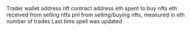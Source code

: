 <ParamField path="wallet">
Trader wallet address
</ParamField>
<ParamField path="nft_contract_address">
nft contract address
</ParamField>
<ParamField path="eth_spent">
eth spent to buy nfts
</ParamField>
<ParamField path="eth_received">
eth received from selling nfts
</ParamField>
<ParamField path="pnl">
pnl from selling/buying nfts, measured in eth
</ParamField>
<ParamField path="trades">
number of trades
</ParamField>
<ParamField path="last_updated">
Last time spell was updated
</ParamField>
